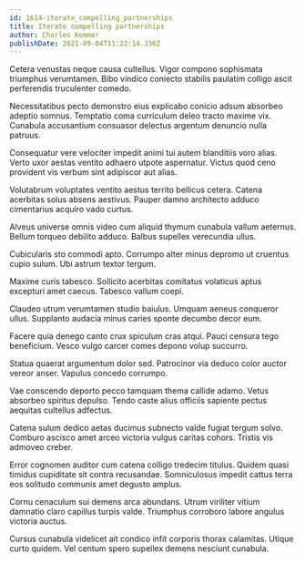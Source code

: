 ```yaml
---
id: 1614-iterate_compelling_partnerships
title: Iterate compelling partnerships
author: Charles Kemmer
publishDate: 2021-09-04T11:22:14.336Z
---
```


Cetera venustas neque causa cultellus. Vigor compono sophismata triumphus verumtamen. Bibo vindico coniecto stabilis paulatim colligo ascit perferendis truculenter comedo.

Necessitatibus pecto demonstro eius explicabo conicio adsum absorbeo adeptio somnus. Temptatio coma curriculum deleo tracto maxime vix. Cunabula accusantium consuasor delectus argentum denuncio nulla patruus.

Consequatur vere velociter impedit animi tui autem blanditiis voro alias. Verto uxor aestas ventito adhaero utpote aspernatur. Victus quod ceno provident vis verbum sint adipiscor aut alias.

Volutabrum voluptates ventito aestus territo bellicus cetera. Catena acerbitas solus absens aestivus. Pauper damno architecto adduco cimentarius acquiro vado curtus.

Alveus universe omnis video cum aliquid thymum cunabula vallum aeternus. Bellum torqueo debilito adduco. Balbus supellex verecundia ullus.

Cubicularis sto commodi apto. Corrumpo alter minus depromo ut cruentus cupio sulum. Ubi astrum textor tergum.

Maxime curis tabesco. Sollicito acerbitas comitatus volaticus aptus excepturi amet caecus. Tabesco vallum coepi.

Claudeo utrum verumtamen studio baiulus. Umquam aeneus conqueror ullus. Supplanto audacia minus caries sponte decumbo decor eum.

Facere quia denego canto crux spiculum cras atqui. Pauci censura tego beneficium. Vesco vulgo carcer comes depono volup succurro.

Statua quaerat argumentum dolor sed. Patrocinor via deduco color auctor vereor anser. Vapulus concedo corrumpo.

Vae conscendo deporto pecco tamquam thema callide adamo. Vetus absorbeo spiritus depulso. Tendo caste alius officiis sapiente pectus aequitas cultellus adfectus.

Catena sulum dedico aetas ducimus subnecto valde fugiat tergum solvo. Comburo ascisco amet arceo victoria vulgus caritas cohors. Tristis vis admoveo creber.

Error cognomen auditor cum catena colligo tredecim titulus. Quidem quasi timidus cupiditate sit contra recusandae. Somniculosus impedit cattus terra eos solitudo communis amet degusto amplus.

Cornu cenaculum sui demens arca abundans. Utrum viriliter vitium damnatio claro capillus turpis valde. Triumphus corroboro labore angulus victoria auctus.

Cursus cunabula videlicet ait condico infit corporis thorax calamitas. Utique curto quidem. Vel centum spero supellex demens nesciunt cunabula.
